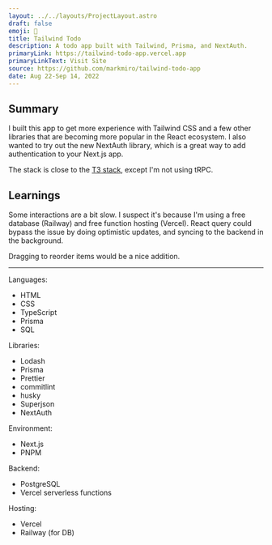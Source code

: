 ```yaml
---
layout: ../../layouts/ProjectLayout.astro
draft: false
emoji: 📝
title: Tailwind Todo
description: A todo app built with Tailwind, Prisma, and NextAuth.
primaryLink: https://tailwind-todo-app.vercel.app
primaryLinkText: Visit Site
source: https://github.com/markmiro/tailwind-todo-app
date: Aug 22-Sep 14, 2022
---
```



## Summary

I built this app to get more experience with Tailwind CSS and a few other libraries that are becoming more popular in the React ecosystem. I also wanted to try out the new NextAuth library, which is a great way to add authentication to your Next.js app.

The stack is close to the [T3 stack](https://create.t3.gg), except I'm not using tRPC.

## Learnings

Some interactions are a bit slow. I suspect it's because I'm using a free database (Railway) and free function hosting (Vercel). React query could bypass the issue by doing optimistic updates, and syncing to the backend in the background.

Dragging to reorder items would be a nice addition.

---

Languages:

- HTML
- CSS
- TypeScript
- Prisma
- SQL

Libraries:

- Lodash
- Prisma
- Prettier
- commitlint
- husky
- Superjson
- NextAuth

Environment:

- Next.js
- PNPM

Backend:

- PostgreSQL
- Vercel serverless functions

Hosting:

- Vercel
- Railway (for DB)

